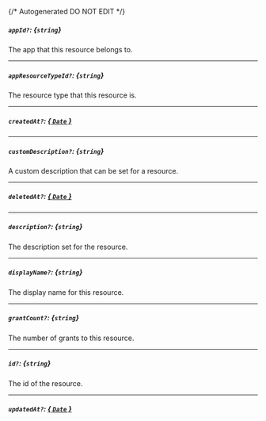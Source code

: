 {/* Autogenerated DO NOT EDIT  */}
##### `appId?`: *{`string`}*
The app that this resource belongs to.

---
##### `appResourceTypeId?`: *{`string`}*
The resource type that this resource is.

---
##### `createdAt?`: [*{ `Date` }*](https://developer.mozilla.org/en-US/docs/Web/JavaScript/Reference/Global_Objects/Date)

---
##### `customDescription?`: *{`string`}*
A custom description that can be set for a resource.

---
##### `deletedAt?`: [*{ `Date` }*](https://developer.mozilla.org/en-US/docs/Web/JavaScript/Reference/Global_Objects/Date)

---
##### `description?`: *{`string`}*
The description set for the resource.

---
##### `displayName?`: *{`string`}*
The display name for this resource.

---
##### `grantCount?`: *{`string`}*
The number of grants to this resource.

---
##### `id?`: *{`string`}*
The id of the resource.

---
##### `updatedAt?`: [*{ `Date` }*](https://developer.mozilla.org/en-US/docs/Web/JavaScript/Reference/Global_Objects/Date)


